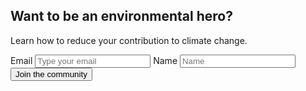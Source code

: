 <Section py="8|12|16|24">
  <Container variant="md">
    <Flexbox flexDirection="column" textAlign="center">
      <H1 m="0" fontWeight="extrabold" lineHeight="tight">
        Want to be an environmental hero?
      </H1>
      <P fontSize="xl|2xl" mt="2">
        Learn how to reduce your contribution to climate change.
      </P>
    </Flexbox>
    <Form d="grid" col="1|repeat(3, auto)" gap="4" w="full|auto">
      <VisuallyHidden>
        <Label htmlFor="hero-03-email">Email</Label>
      </VisuallyHidden>
      <Input
        type="email"
        id="hero-03-email"
        name="email"
        placeholder="Type your email"
      />
      <VisuallyHidden>
        <Label htmlFor="hero-03-name">Name</Label>
      </VisuallyHidden>
      <Input type="text" id="hero-03-name" name="name" placeholder="Name" />
      <Button type="submit" variant="primary">
        Join the community
      </Button>
    </Form>
  </Container>
</Section>
